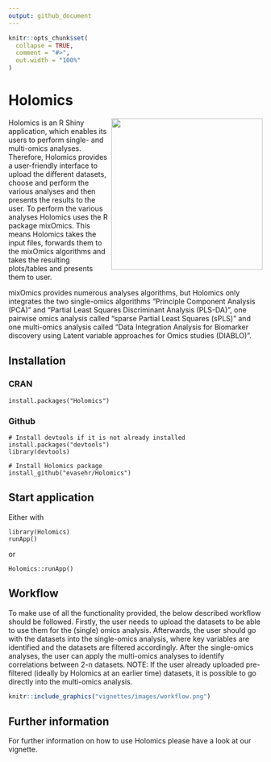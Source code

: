 ---
output: github_document
---

<!-- README.md is generated from README.Rmd. Please edit that file -->

```{r, include = FALSE}
knitr::opts_chunk$set(
  collapse = TRUE,
  comment = "#>",
  out.width = "100%"
)
```

# Holomics

<img align="right" src="inst/app/www/img/logo.png" width=300> 

Holomics is an R Shiny application, which enables its users to perform single- and multi-omics analyses. Therefore, Holomics provides a user-friendly interface to upload the different datasets, choose and perform the various analyses and then presents the results to the user. To perform the various analyses Holomics uses the R package mixOmics. This means Holomics takes the input files, forwards them to the mixOmics algorithms and takes the resulting plots/tables and presents them to user. 

mixOmics provides numerous analyses algorithms, but Holomics only integrates the two single-omics algorithms "Principle Component Analysis (PCA)" and "Partial Least Squares Discriminant Analysis (PLS-DA)", one pairwise omics analysis called "sparse Partial Least Squares (sPLS)" and one multi-omics analysis called "Data Integration Analysis for Biomarker discovery using Latent variable approaches for Omics studies (DIABLO)".

## Installation
### CRAN
~~~
install.packages("Holomics")
~~~

### Github
~~~
# Install devtools if it is not already installed
install.packages("devtools")
library(devtools)

# Install Holomics package 
install_github("evasehr/Holomics")
~~~

## Start application
Either with 

~~~
library(Holomics)
runApp()
~~~

or 

~~~
Holomics::runApp()
~~~ 

## Workflow
To make use of all the functionality provided, the below described workflow should be followed. Firstly, the user needs to upload the datasets to be able to use them for the (single) omics analysis. Afterwards, the user should go with the datasets into the single-omics analysis, where key variables are identified and the datasets are filtered accordingly. After the single-omics analyses, the user can apply the multi-omics analyses to identify correlations between 2-n datasets. NOTE: If the user already uploaded pre-filtered (ideally by Holomics at an earlier time) datasets, it is possible to go directly into the multi-omics analysis. 

```{r workflow, out.width="100%", echo=F}
knitr::include_graphics("vignettes/images/workflow.png")
```


## Further information
For further information on how to use Holomics please have a look at our vignette.